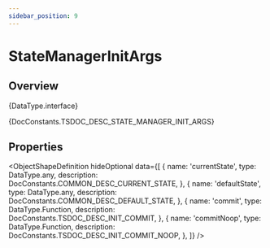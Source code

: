 ```yaml
---
sidebar_position: 9
---
```



# StateManagerInitArgs

## Overview

<TypeDisplay>{DataType.interface}</TypeDisplay>

<MarkdownWrapper>{DocConstants.TSDOC_DESC_STATE_MANAGER_INIT_ARGS}</MarkdownWrapper>

## Properties

<ObjectShapeDefinition
  hideOptional
  data={[
    {
      name: 'currentState',
      type: DataType.any,
      description: DocConstants.COMMON_DESC_CURRENT_STATE,
    },
    {
      name: 'defaultState',
      type: DataType.any,
      description: DocConstants.COMMON_DESC_DEFAULT_STATE,
    },
    {
      name: 'commit',
      type: DataType.Function,
      description: DocConstants.TSDOC_DESC_INIT_COMMIT,
    },
    {
      name: 'commitNoop',
      type: DataType.Function,
      description: DocConstants.TSDOC_DESC_INIT_COMMIT_NOOP,
    },
  ]} 
/>
